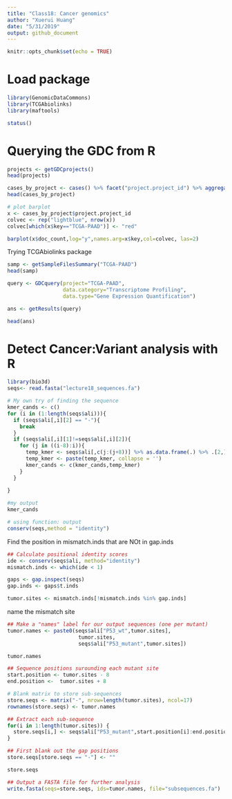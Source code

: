 ```yaml
---
title: "Class18: Cancer genomics"
author: "Xuerui Huang"
date: "5/31/2019"
output: github_document
---
```


```r
knitr::opts_chunk$set(echo = TRUE)
```
# Load package 
```r
library(GenomicDataCommons)
library(TCGAbiolinks)
library(maftools)

status()
```
# Querying the GDC from R
```r
projects <- getGDCprojects()
head(projects)

cases_by_project <- cases() %>% facet("project.project_id") %>% aggregations()
head(cases_by_project)

# plot barplot
x <- cases_by_project$project.project_id
colvec <- rep("lightblue", nrow(x))
colvec[which(x$key=="TCGA-PAAD")] <- "red"

barplot(x$doc_count,log="y",names.arg=x$key,col=colvec, las=2)
```
Trying TCGAbiolinks package
```r
samp <- getSampleFilesSummary("TCGA-PAAD")
head(samp)

query <- GDCquery(project="TCGA-PAAD",
                  data.category="Transcriptome Profiling",
                  data.type="Gene Expression Quantification")

ans <- getResults(query)

head(ans)
```


# Detect Cancer:Variant analysis with R
```r
library(bio3d)
seqs<- read.fasta("lecture18_sequences.fa")

# My own try of finding the sequence
kmer_cands <- c()
for (i in (1:length(seqs$ali))){
  if (seqs$ali[,i][2] == "-"){
    break
  }
  if (seqs$ali[,i][1]!=seqs$ali[,i][2]){
    for (j in ((i-8):i)){
      temp_kmer <- seqs$ali[,c(j:(j+8))] %>% as.data.frame(.) %>% .[2,] %>% unlist(.) %>% as.character(.)
      temp_kmer <- paste(temp_kmer, collapse = '')
      kmer_cands <- c(kmer_cands,temp_kmer)
    }
  }
  
}

#my output
kmer_cands

# using function: output
conserv(seqs,method = "identity")
```

Find the position in mismatch.inds that are NOt in gap.inds
```r
## Calculate positional identity scores
ide <- conserv(seqs$ali, method="identity")
mismatch.inds <- which(ide < 1) 

gaps <- gap.inspect(seqs)
gap.inds <- gaps$t.inds

tumor.sites <- mismatch.inds[!mismatch.inds %in% gap.inds]
```
name the mismatch site
```r
## Make a "names" label for our output sequences (one per mutant)
tumor.names <- paste0(seqs$ali["P53_wt",tumor.sites],
                       tumor.sites,
                       seqs$ali["P53_mutant",tumor.sites])

tumor.names
```

```r
## Sequence positions surounding each mutant site
start.position <- tumor.sites - 8
end.position <-  tumor.sites + 8

# Blank matrix to store sub-sequences
store.seqs <- matrix("-", nrow=length(tumor.sites), ncol=17)
rownames(store.seqs) <- tumor.names

## Extract each sub-sequence
for(i in 1:length(tumor.sites)) {
  store.seqs[i,] <- seqs$ali["P53_mutant",start.position[i]:end.position[i]]
}

## First blank out the gap positions 
store.seqs[store.seqs == "-"] <- ""

store.seqs

## Output a FASTA file for further analysis
write.fasta(seqs=store.seqs, ids=tumor.names, file="subsequences.fa")
```

